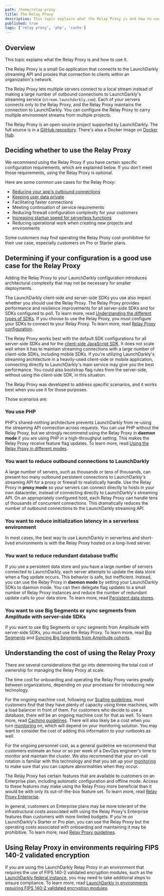 ```yaml
---
path: /home/relay-proxy
title: The Relay Proxy
description: This topic explains what the Relay Proxy is and how to use it. The Relay Proxy is an open-source application that connects to LaunchDarkly. The Relay Proxy lets servers connect to a local stream instead of making outbound connections to LaunchDarkly's streaming service.
published: true
tags: ['relay proxy', 'php', 'cache']
---
```


## Overview

This topic explains what the Relay Proxy is and how to use it.

The Relay Proxy is a small Go application that connects to the LaunchDarkly streaming API and proxies that connection to clients within an organization's network.

The Relay Proxy lets multiple servers connect to a local stream instead of making a large number of outbound connections to LaunchDarkly's streaming service (`stream.launchdarkly.com`). Each of your servers connects only to the Relay Proxy, and the Relay Proxy maintains the connection to LaunchDarkly. You can configure the Relay Proxy to carry multiple environment streams from multiple projects.

The Relay Proxy is an open-source project supported by LaunchDarkly. The full source is in a [GitHub repository](https://github.com/launchdarkly/ld-relay). There's also a Docker image on [Docker Hub](https://hub.docker.com/r/launchdarkly/ld-relay).

## Deciding whether to use the Relay Proxy

We recommend using the Relay Proxy if you have certain specific configuration requirements, which are explained below. If you don't meet those requirements, using the Relay Proxy is optional.

Here are some common use cases for the Relay Proxy:
- [Reducing your app's outbound connections](#you-want-to-reduce-outbound-connections-to-launchdarkly)
- [Keeping user data private](/guides/account/user-data#evaluating-flags-against-a-relay-proxy)
- Facilitating faster connections
- Meeting continuation of service requirements
- Reducing firewall configuration complexity for your customers
- [Increasing startup speed for serverless functions](#you-want-to-reduce-initialization-latency-in-a-serverless-environment)
- Reducing operational work when creating new projects and environments

Some customers may find operating the Relay Proxy cost-prohibitive for their use case, especially customers on Pro or Starter plans.

## Determining if your configuration is a good use case for the Relay Proxy

Adding the Relay Proxy to your LaunchDarkly configuration introduces architectural complexity that may not be necessary for smaller deployments.

The LaunchDarkly client-side and server-side SDKs you use also impact whether you should use the Relay Proxy. The Relay Proxy provides performance and resilience improvements for all server-side SDKs and for SDKs configured to poll. To learn more, read [Understanding the different types of SDKs](/sdk/concepts/client-side-server-side#understanding-the-different-types-of-sdks). If you choose to use the Relay Proxy, you must configure your SDKs to connect to your Relay Proxy. To learn more, read [Relay Proxy configuration](/sdk/features/relay-proxy-configuration).

The Relay Proxy works best with the default SDK configurations for all server-side SDKs and for the [client-side JavaScript SDK](/sdk/client-side/javascript). It does not scale well when it has to maintain streaming connections with a large number of client-side SDKs, including mobile SDKs. If you're utilizing LaunchDarkly's streaming architecture in a heavily-used client-side or mobile application, connecting directly to LaunchDarkly's main service may give you the best performance. You could also bootstrap flag rules from the server-side, without using the client-side SDK, in this situation.

The Relay Proxy was developed to address specific scenarios, and it works best when you use it for those purposes.

Those scenarios are:

### You use PHP

PHP's shared-nothing architecture prevents LaunchDarkly from re-using the streaming API connection across requests. You can use PHP without the Relay Proxy, but we strongly recommend using the Relay Proxy in **daemon mode** if you are using PHP in a high-throughput setting. This makes the Relay Proxy receive feature flag updates. To learn more, read [Using the Relay Proxy in different modes](/home/relay-proxy/using#using-the-relay-proxy-in-different-modes).

### You want to reduce outbound connections to LaunchDarkly

A large number of servers, such as thousands or tens of thousands, can present too many outbound persistent connections to LaunchDarkly's streaming API for a proxy or firewall to realistically handle. Use the Relay Proxy in **proxy mode** so your servers can connect directly to hosts in your own datacenter, instead of connecting directly to LaunchDarkly's streaming API. On an appropriately configured host, each Relay Proxy can handle tens of thousands of concurrent connections. This dramatically reduces the number of outbound connections to the LaunchDarkly streaming API.

### You want to reduce initialization latency in a serverless environment

In most cases, the best way to use LaunchDarkly in serverless and short-lived environments is with the Relay Proxy hosted on a long-lived server.

### You want to reduce redundant database traffic

If you use a persistent data store and you have a large number of servers connected to LaunchDarkly, each server attempts to update the data store when a flag update occurs. This behavior is safe, but inefficient. Instead, you can use the Relay Proxy in **daemon mode** by setting your LaunchDarkly SDKs to daemon mode. You can then delegate flag updates to a small number of Relay Proxy instances and reduce the number of redundant update calls to your data store. To learn more, read [Persistent data stores](/sdk/concepts/data-stores).

### You want to use Big Segments or sync segments from Amplitude with server-side SDKs

If you want to use Big Segments or sync segments from Amplitude with server-side SDKs, you must use the Relay Proxy. To learn more, read [Big Segments](/home/contexts/big-segments) and [Syncing Big Segments from Amplitude cohorts](/home/contexts/synced-segments).

## Understanding the cost of using the Relay Proxy

There are several considerations that go into determining the total cost of ownership for managing the Relay Proxy at scale.

The time cost for onboarding and operating the Relay Proxy varies greatly between organizations, depending on your processes for introducing new technology.

For the ongoing machine cost, following our [Scaling guidelines](/home/relay-proxy/guidelines#scaling-guidelines), most customers find that they have plenty of capacity using three machines, with a load balancer in front of them. For customers who decide to use a database, there will be an ongoing machine cost for that as well. To learn more, read [Caching guidelines](/home/relay-proxy/guidelines#caching-guidelines). There will also likely be a cost when you turn [monitoring](/home/relay-proxy/monitoring) on, which will depend on your monitoring solution. You may want to consider the cost of adding this information to your runbooks as well.

For the ongoing personnel cost, as a general guideline we recommend that customers estimate an hour or so per week of a DevOps engineer's time to monitor and maintain the cluster. We also recommend that your on-call rotation is familiar with this technology and that you set up your [monitoring](/home/relay-proxy/monitoring) to make sure that you can capture abnormalities when they occur.

The Relay Proxy has certain features that are available to customers on an Enterprise plan, including automatic configuration and offline mode. Access to these features may make using the Relay Proxy more beneficial than it would be with only its out-of-the-box feature set. To learn more, read [Relay Proxy Enterprise](/home/relay-proxy/enterprise).

In general, customers on Enterprise plans may be more tolerant of the infrastructural costs associated with using the Relay Proxy's Enterprise features than customers with more limited budgets. If you're on LaunchDarkly's Starter or Pro plan, you can use the Relay Proxy but the operating costs associated with onboarding and maintaining it may be prohibitive. To learn more, read [Relay Proxy guidelines](/home/relay-proxy/guidelines).

## Using Relay Proxy in environments requiring FIPS 140-2 validated encryption

If you are using the LaunchDarkly Relay Proxy in an environment that requires the use of FIPS 140-2 validated encryption modules, such as the [LaunchDarkly federal instance](/home/advanced/federal), you may need to take additional steps to ensure compliance. To learn more, read [LaunchDarkly in environments requiring FIPS 140-2 validated encryption modules](/home/advanced/fips-140-2-encryption).
